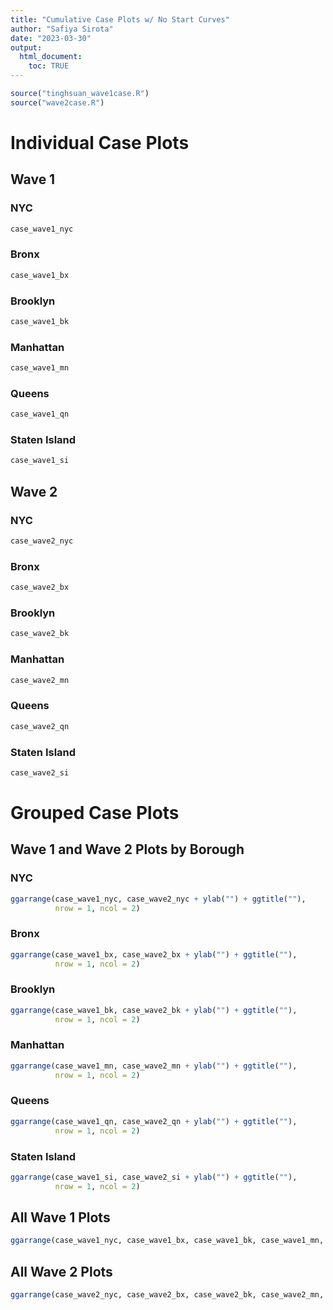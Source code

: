 ```yaml
---
title: "Cumulative Case Plots w/ No Start Curves"
author: "Safiya Sirota"
date: "2023-03-30"
output: 
  html_document:
    toc: TRUE
---
```


```r
source("tinghsuan_wave1case.R")
source("wave2case.R")
```

# Individual Case Plots

## Wave 1

### NYC

```r
case_wave1_nyc
```

### Bronx

```r
case_wave1_bx
```

### Brooklyn

```r
case_wave1_bk
```

### Manhattan

```r
case_wave1_mn
```

### Queens

```r
case_wave1_qn
```

### Staten Island

```r
case_wave1_si
```

## Wave 2

### NYC

```r
case_wave2_nyc
```

### Bronx

```r
case_wave2_bx
```

### Brooklyn

```r
case_wave2_bk
```

### Manhattan

```r
case_wave2_mn
```

### Queens

```r
case_wave2_qn
```

### Staten Island

```r
case_wave2_si
```

# Grouped Case Plots 

## Wave 1 and Wave 2 Plots by Borough

### NYC

```r
ggarrange(case_wave1_nyc, case_wave2_nyc + ylab("") + ggtitle(""), 
          nrow = 1, ncol = 2)
```

### Bronx

```r
ggarrange(case_wave1_bx, case_wave2_bx + ylab("") + ggtitle(""), 
          nrow = 1, ncol = 2)
```

### Brooklyn

```r
ggarrange(case_wave1_bk, case_wave2_bk + ylab("") + ggtitle(""), 
          nrow = 1, ncol = 2)
```

### Manhattan

```r
ggarrange(case_wave1_mn, case_wave2_mn + ylab("") + ggtitle(""), 
          nrow = 1, ncol = 2)
```

### Queens

```r
ggarrange(case_wave1_qn, case_wave2_qn + ylab("") + ggtitle(""), 
          nrow = 1, ncol = 2)
```

### Staten Island

```r
ggarrange(case_wave1_si, case_wave2_si + ylab("") + ggtitle(""), 
          nrow = 1, ncol = 2)
```


## All Wave 1 Plots

```r
ggarrange(case_wave1_nyc, case_wave1_bx, case_wave1_bk, case_wave1_mn, case_wave1_qn, case_wave1_si,  nrow = 2, ncol = 3)
```

## All Wave 2 Plots

```r
ggarrange(case_wave2_nyc, case_wave2_bx, case_wave2_bk, case_wave2_mn, case_wave2_qn, case_wave2_si,  nrow = 2, ncol = 3)
```




